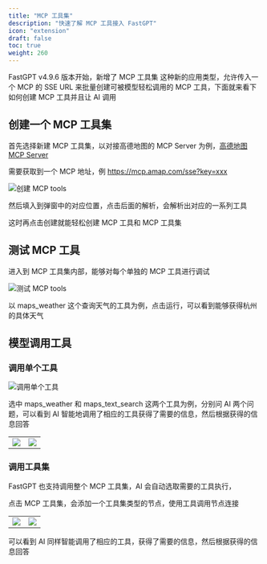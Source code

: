 ```yaml
---
title: "MCP 工具集"
description: "快速了解 MCP 工具接入 FastGPT"
icon: "extension"
draft: false
toc: true
weight: 260
---
```


FastGPT v4.9.6 版本开始，新增了 MCP 工具集 这种新的应用类型，允许传入一个 MCP 的 SSE URL 来批量创建可被模型轻松调用的 MCP 工具，下面就来看下如何创建 MCP 工具并且让 AI 调用

## 创建一个 MCP 工具集

首先选择新建 MCP 工具集，以对接高德地图的 MCP Server 为例，[高德地图 MCP Server](https://lbs.amap.com/api/mcp-server/create-project-and-key)

需要获取到一个 MCP 地址，例 https://mcp.amap.com/sse?key=xxx

![创建 MCP tools](/imgs/mcp_tools1.png)

然后填入到弹窗中的对应位置，点击后面的解析，会解析出对应的一系列工具

这时再点击创建就能轻松创建 MCP 工具和 MCP 工具集

## 测试 MCP 工具

进入到 MCP 工具集内部，能够对每个单独的 MCP 工具进行调试

![测试 MCP tools](/imgs/mcp_tools3.png)

以 maps_weather 这个查询天气的工具为例，点击运行，可以看到能够获得杭州的具体天气


## 模型调用工具

### 调用单个工具

![调用单个工具](/imgs/mcp_tools4.png)

选中 maps_weather 和 maps_text_search 这两个工具为例，分别问 AI 两个问题，可以看到 AI 智能地调用了相应的工具获得了需要的信息，然后根据获得的信息回答

| | |
|---|---|
| ![](/imgs/mcp_tools5.png) | ![](/imgs/mcp_tools6.png) |

### 调用工具集

FastGPT 也支持调用整个 MCP 工具集，AI 会自动选取需要的工具执行，

点击 MCP 工具集，会添加一个工具集类型的节点，使用工具调用节点连接

| | |
|---|---|
| ![](/imgs/mcp_tools7.png) | ![](/imgs/mcp_tools8.png) |

可以看到 AI 同样智能调用了相应的工具，获得了需要的信息，然后根据获得的信息回答
